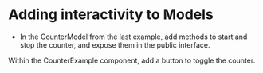 
# Adding interactivity to Models

<Meta title="Foundations/Models/2. Interaction" />

- In the CounterModel from the last example, add methods to start and stop the counter, and expose them in the public interface.

<Snippet name="counter-model@counter-model.ts" />

Within the CounterExample component, add a button to toggle the counter.

<Snippet name="CounterWithToggle@counter-example.tsx" />

<Canvas of={CounterExampleWithColors} sourceState="none" />
